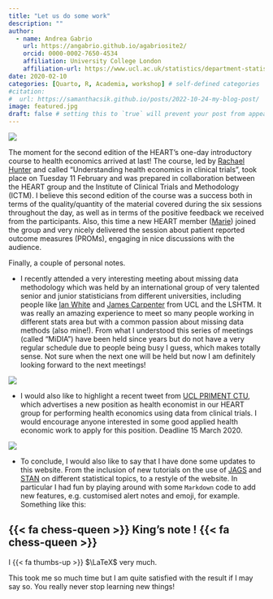 ```yaml
---
title: "Let us do some work"
description: ""
author:
  - name: Andrea Gabrio
    url: https://angabrio.github.io/agabriosite2/
    orcid: 0000-0002-7650-4534
    affiliation: University College London
    affiliation-url: https://www.ucl.ac.uk/statistics/department-statistical-science
date: 2020-02-10
categories: [Quarto, R, Academia, workshop] # self-defined categories
#citation: 
#  url: https://samanthacsik.github.io/posts/2022-10-24-my-blog-post/ 
image: featured.jpg
draft: false # setting this to `true` will prevent your post from appearing on your listing page until you're ready!
---
```


![](featured.jpg){fig-align="center"}

The moment for the second edition of the HEART's one-day introductory course to health economics arrived at last! The course, led by [Rachael Hunter](https://iris.ucl.ac.uk/iris/browse/profile?upi=RMHUN48) and called "Understanding health economics in clinical trials", took place on Tuesday 11 February and was prepared in collaboration between the HEART group and the Institute of Clinical Trials and Methodology (ICTM). I believe this second edition of the course was a success both in terms of the quality/quantity of the material covered during the six sessions throughout the day, as well as in terms of the positive feedback we received from the participants. Also, this time a new HEART member ([Marie](https://iris.ucl.ac.uk/iris/browse/profile?upi=MCCLE13)) joined the group and very nicely delivered the session about patient reported outcome measures (PROMs), engaging in nice discussions with the audience. 

Finally, a couple of personal notes. 

* I recently attended a very interesting meeting about missing data methodology which was held by an international group of very talented senior and junior statisticians from different universities, including people like [Ian White](https://www.ctu.mrc.ac.uk/about-us/senior-staff/ian-white/) and [James Carpenter](https://www.lshtm.ac.uk/aboutus/people/carpenter.james) from UCL and the LSHTM. It was really an amazing experience to meet so many people working in different stats area but with a common passion about missing data methods (also mine!). From what I understood this series of meetings (called "MiDIA") have been held since years but do not have a very regular schedule due to people being busy I guess, which makes totally sense. Not sure when the next one will be held but now I am definitely looking forward to the next meetings!

![](https://media.giphy.com/media/kFBJt0yqZD315EFJiJ/giphy.gif){fig-align="center"}
	
* I would also like to highlight a recent tweet from [UCL PRIMENT CTU](https://www.ucl.ac.uk/priment/), which advertises a new position as health economist in our HEART group for performing health economics using data from clinical trials. I would encourage anyone interested in some good applied health economic work to apply for this position. Deadline 15 March 2020.  

![](https://media.giphy.com/media/kHZu4LDtvpY63RT1He/giphy.gif){fig-align="center"}

* To conclude, I would also like to say that I have done some updates to this website. From the inclusion of new tutorials on the use of [JAGS](http://mcmc-jags.sourceforge.net/) and [STAN](https://mc-stan.org/) on different statistical topics, to a restyle of the website. In particular I had fun by playing around with some `Markdown` code to add new features, e.g. customised alert notes and emoji, for example. Something like this:

:::{.callout-note icon=false}

## {{< fa chess-queen >}} King's note ! {{< fa chess-queen >}}

I {{< fa thumbs-up >}} $\LaTeX$ very much.

:::

This took me so much time but I am quite satisfied with the result if I may say so. You really never stop learning new things! 
  

